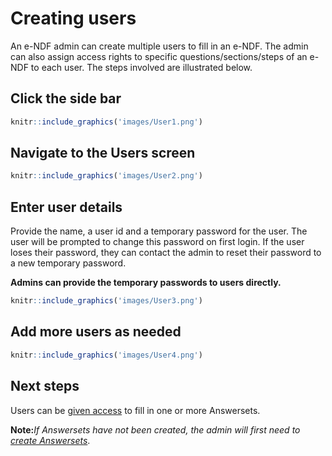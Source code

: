 # Creating users {#createUsers}
An e-NDF admin can create multiple users to fill in an e-NDF. The admin can also assign access rights to specific questions/sections/steps of an e-NDF to each user. The steps involved are illustrated below.

## Click the side bar 
```r
knitr::include_graphics('images/User1.png')
```

## Navigate to the **Users** screen
```r
knitr::include_graphics('images/User2.png')
```

## Enter user details
Provide the name, a user id and a temporary password for the user. The user will be prompted to change this password on first login. If the user loses their password, they can contact the admin to reset their password to a new temporary password.

**Admins can provide the temporary passwords to users directly.**
```r
knitr::include_graphics('images/User3.png')
```

## Add more users as needed
```r
knitr::include_graphics('images/User4.png')
```

## Next steps
Users can be [given access](#assignRights) to fill in one or more Answersets.

**Note:***If Answersets have not been created, the admin will first need to [create Answersets](#startanswerset)*.